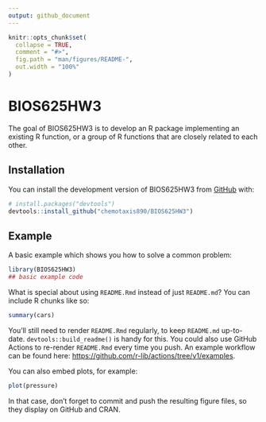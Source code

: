 ```yaml
---
output: github_document
---
```


<!-- README.md is generated from README.Rmd. Please edit that file -->

```r
knitr::opts_chunk$set(
  collapse = TRUE,
  comment = "#>",
  fig.path = "man/figures/README-",
  out.width = "100%"
)
```

# BIOS625HW3

<!-- badges: start -->
<!-- badges: end -->

The goal of BIOS625HW3 is to develop an R package implementing an existing R function, or a group of R functions that are closely related to each other.

## Installation

You can install the development version of BIOS625HW3 from [GitHub](https://github.com/) with:

``` r
# install.packages("devtools")
devtools::install_github("chemotaxis890/BIOS625HW3")
```

## Example

A basic example which shows you how to solve a common problem:

```r
library(BIOS625HW3)
## basic example code
```

What is special about using `README.Rmd` instead of just `README.md`? You can include R chunks like so:

```r
summary(cars)
```

You'll still need to render `README.Rmd` regularly, to keep `README.md` up-to-date. `devtools::build_readme()` is handy for this. You could also use GitHub Actions to re-render `README.Rmd` every time you push. An example workflow can be found here: <https://github.com/r-lib/actions/tree/v1/examples>.

You can also embed plots, for example:

```r
plot(pressure)
```

In that case, don't forget to commit and push the resulting figure files, so they display on GitHub and CRAN.
